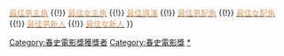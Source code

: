 {{Navbox
|name    = 春史電影獎最佳男配角
|title   = [[春史電影獎|<span style="color: #d89f65 ">春史電影獎</span>]]最佳男配角
|bodyclass = hlist
|titlestyle = background: #165911; color:#d89f65;
|groupstyle = background: #165911; color:#d89f65;
|liststyle = background: #c4e09d; color:#000000

|group1 = 1990年代
|list1 = 
* 1990 空缺
* 1991 [[李璟榮]]
* 1992 [[李璟榮]]
* 1993 {{link-ko|李日雄|이일웅]}}
* 1994 [[李璟榮]]
* 1995 {{link-ko|李海龍 (演員)|이해룡 (배우)|李海龍}}
* 1996 不適用
* 1997 不適用
* 1998 不適用
* 1999 空缺

|group2 = 2000年代
|list2 = 
* 2000 [[申河均]]
* 2001 空缺
* 2002 [[姜信日]]
* 2003 {{link-ko|朴道植|박노식 (1971년)}}
* 2004 {{link-ko|鄭斗洪|정두홍}}
* 2005 [[朴埇佑]]
* 2006 [[李凡秀]]、[[張航善]]
* 2007 [[吳達秀]]、[[趙漢善]]
* 2008 [[金永哲]]
* 2009 [[成東鎰]]、[[朴喜洵]]

|group3 = 2010年代
|list3 = 
* 2010 [[高昌錫]]、[[劉俊相]]
* 2011 不適用
* 2012 不適用
* 2013 不適用
* 2014 空缺
* 2015 空缺
* 2016 [[趙震雄]]
* 2017 [[朴正民]]
* 2018 [[金東旭]]
* 2019 [[史蒂文·連]]

|group4 = 2020年代
|list4 = 
* 2020 [[李聖旻]]
* 2021 [[朴正民]]

|belowstyle = background: #165911
|below =  <span style="font-size:smaller;">[[Template:春史電影獎最佳電影|<span style="color:#d89f65">最佳電影</span>]] {{!}} [[Template:春史電影獎最佳男主角|<span style="color:#d89f65">最佳男主角</span>]] {{!}} [[Template:春史電影獎最佳女主角|<span style="color:#d89f65">最佳女主角</span>]] {{!}} [[Template:春史電影獎最佳導演|<span style="color:#d89f65">最佳導演</span>]] {{!}} [[Template:春史電影獎最佳男配角|<span style="color:#d89f65">最佳男配角</span>]] {{!}} [[Template:春史電影獎最佳女配角|<span style="color:#d89f65">最佳女配角</span>]]{{!}} [[Template:春史電影獎最佳男新人|<span style="color:#d89f65">最佳男新人</span>]] {{!}} [[Template:春史電影獎最佳女新人|<span style="color:#d89f65">最佳女新人</span>]] </span>
}}<includeonly>[[Category:春史電影獎獲獎者]]</includeonly><noinclude>
[[Category:春史電影獎]]
[[Category:電影獎項模板|*]]
</noinclude>